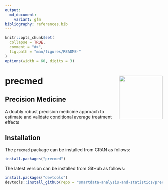 ```yaml
---
output:
  md_document:
    variant: gfm
bibliography: references.bib
---
```


<!-- README.md is generated from README.Rmd using knitr. Please edit that file -->

```r
knitr::opts_chunk$set(
  collapse = TRUE,
  comment = "#>",
  fig.path = "man/figures/README-"
)
options(width = 60, digits = 3)
```

# precmed <img src='https://fromdatatowisdom.com/images/precmed_sticker.jpg' align="right" height="139" />

## Precision Medicine

A doubly robust precision medicine approach to estimate and validate conditional average treatment effects

## Installation

The `precmed` package can be installed from CRAN as follows:

```r
install.packages("precmed")
```

The latest version can be installed from GitHub as follows: 

```r
install.packages("devtools")
devtools::install_github(repo = "smartdata-analysis-and-statistics/precmed")
```
